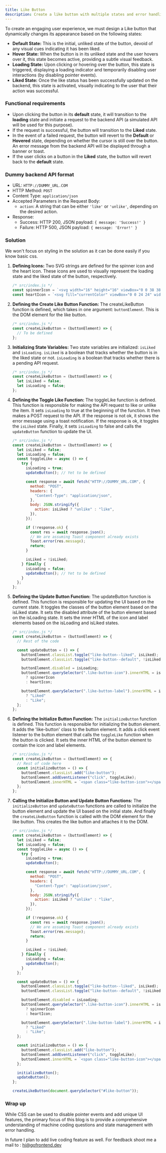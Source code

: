 ```yaml
---
title: Like Button
description: Create a like button with multiple states and error handling
---
```



To create an engaging user experience, we must design a Like button that dynamically changes its appearance based on the following states:

- **Default State:** This is the initial, unliked state of the button, devoid of any visual cues indicating it has been liked.
- **Hover State:** When the button is in its unliked state and the user hovers over it, this state becomes active, providing a subtle visual feedback.
- **Loading State:** Upon clicking or hovering over the button, this state is triggered, displaying a loading indicator and temporarily disabling user interactions (by disabling pointer events).
- **Liked State:** Once the like status has been successfully updated on the backend, this state is activated, visually indicating to the user that their action was successful.

### Functional requirements

- Upon clicking the button in its **default** state, it will transition to the **loading** state and initiate a request to the backend API (a simulated API will be used for this purpose).
- If the request is successful, the button will transition to the **Liked** state.
- In the event of a failed request, the button will revert to the **Default** or **Hovered** state, depending on whether the cursor is still over the button. An error message from the backend API will be displayed through a banner or toast.
- If the user clicks on a button in the **Liked** state, the button will revert back to the **default** state.

### Dummy backend API format

- URL: `HTTP://DUMMY_URL.COM`
- HTTP Method: `POST`
- Content Type: `application/json`
- Accepted Parameters in the Request Body:
  - `action`: A string that can be either `'like'` or `'unlike'`, depending on the desired action.
- Response:
  - Success: HTTP 200, JSON payload: `{ message: 'Success!' }`
  - Failure: HTTP 500, JSON payload: `{ message: 'Error!' }`

### Solution

We won't focus on styling in the solution as it can be done easily if you know basic css.

<Steps>

1. **Defining Icons:** Two SVG strings are defined for the spinner icon and the heart icon. These icons are used to visually represent the loading state and the liked state of the button, respectively.

   ```js
   /* src/index.js */
   const spinnerIcon = `<svg width="16" height="16" viewBox="0 0 38 38" xmlns="http://www.w3.org/2000/svg" stroke="currentColor"><g fill="none" fill-rule="evenodd"> <g transform="translate(1 1)" stroke-width="2"> <circle stroke-opacity=".5" cx="18" cy="18" r="18"/> <path d="M36 18c0-9.94-8.06-18-18-18"> <animateTransform attributeName="transform" type="rotate" from="0 18 18" to="360 18 18" dur="1s" repeatCount="indefinite"/></path></g></g></svg>`;
   const heartIcon = `<svg fill="currentColor" viewBox="0 0 24 24" width="16" height="16" xmlns="http://www.w3.org/2000/svg"><g><path d="M12 21.638h-.014C9.403 21.59 1.95 14.856 1.95 8.478c0-3.064 2.525-5.754 5.403-5.754 2.29 0 3.83 1.58 4.646 2.73.814-1.148 2.354-2.73 4.645-2.73 2.88 0 5.404 2.69 5.404 5.755 0 6.376-7.454 13.11-10.037 13.157H12zM7.354 4.225c-2.08 0-3.903 1.988-3.903 4.255 0 5.74 7.034 11.596 8.55 11.658 1.518-.062 8.55-5.917 8.55-11.658 0-2.267-1.823-4.255-3.903-4.255-2.528 0-3.94 2.936-3.952 2.965-.23.562-1.156.562-1.387 0-.014-.03-1.425-2.965-3.954-2.965z"></path></g></svg>`;
   ```

2. **Defining the Create Like Button Function:** The createLikeButton function is defined, which takes in one argument: `buttonElement`. This is the DOM element for the like button.

   ```js
   /* src/index.js */
   const createLikeButton = (buttonElement) => {
     // To be defined
   };
   ```

3. **Initializing State Variables:** Two state variables are initialized: `isLiked` and `isLoading`. `isLiked` is a boolean that tracks whether the button is in the liked state or not. `isLoading` is a boolean that tracks whether there is a pending API request.

   ```js
   /* src/index.js */
   const createLikeButton = (buttonElement) => {
     let isLiked = false;
     let isLoading = false;
   };
   ```

4. **Defining the Toggle Like Function:** The toggleLike function is defined. This function is responsible for making the API request to like or unlike the item. It sets `isLoading` to true at the beginning of the function. It then makes a POST request to the API. If the response is not ok, it shows the error message using a toast notification. If the response is ok, it toggles the `isLiked` state. Finally, it sets `isLoading` to false and calls the `updateButton` function to update the UI.

   ```js
   /* src/index.js */
   const createLikeButton = (buttonElement) => {
     let isLiked = false;
     let isLoading = false;
     const toggleLike = async () => {
       try {
         isLoading = true;
         updateButton(); // Yet to be defined

         const response = await fetch("HTTP://DUMMY_URL.COM", {
           method: "POST",
           headers: {
             "Content-Type": "application/json",
           },
           body: JSON.stringify({
             action: isLiked ? "unlike" : "like",
           }),
         });

         if (!response.ok) {
           const res = await response.json();
           // We are assuming Toast component already exists
           Toast.error(res.message);
           return;
         }

         isLiked = !isLiked;
       } finally {
         isLoading = false;
         updateButton(); // Yet to be defined
       }
     };
   };
   ```

5. **Defining the Update Button Function:** The updateButton function is defined. This function is responsible for updating the UI based on the current state. It toggles the classes of the button element based on the isLiked state. It sets the disabled attribute of the button element based on the isLoading state. It sets the inner HTML of the icon and label elements based on the isLoading and isLiked states.

   ```js
   /* src/index.js */
   const createLikeButton = (buttonElement) => {
     // Rest of the code

     const updateButton = () => {
       buttonElement.classList.toggle("like-button--liked", isLiked);
       buttonElement.classList.toggle("like-button--default", !isLiked);

       buttonElement.disabled = isLoading;
       buttonElement.querySelector(".like-button-icon").innerHTML = isLoading
         ? spinnerIcon
         : heartIcon;

       buttonElement.querySelector(".like-button-label").innerHTML = isLiked
         ? "Liked"
         : "Like";
     };
   };
   ```

6. **Defining the Initialize Button Function:** The `initializeButton` function is defined. This function is responsible for initializing the button element. It adds the 'like-button' class to the button element. It adds a click event listener to the button element that calls the `toggleLike` function when the button is clicked. It sets the inner HTML of the button element to contain the icon and label elements.

   ```js
   /* src/index.js */
   const createLikeButton = (buttonElement) => {
     // Rest of code here
     const initializeButton = () => {
       buttonElement.classList.add("like-button");
       buttonElement.addEventListener("click", toggleLike);
       buttonElement.innerHTML = `<span class="like-button-icon"></span><span class="like-button-label"></span>`;
     };
   };
   ```

7. **Calling the Initialize Button and Update Button Functions:** The `initializeButton` and `updateButton` functions are called to initialize the button element and update the UI based on the initial state. And finally the `createLikeButton` function is called with the DOM element for the like button. This creates the like button and attaches it to the DOM.

   ```js
   /* src/index.js */
   const createLikeButton = (buttonElement) => {
     let isLiked = false;
     let isLoading = false;
     const toggleLike = async () => {
       try {
         isLoading = true;
         updateButton();

         const response = await fetch("HTTP://DUMMY_URL.COM", {
           method: "POST",
           headers: {
             "Content-Type": "application/json",
           },
           body: JSON.stringify({
             action: isLiked ? "unlike" : "like",
           }),
         });

         if (!response.ok) {
           const res = await response.json();
           // We are assuming Toast component already exists
           Toast.error(res.message);
           return;
         }

         isLiked = !isLiked;
       } finally {
         isLoading = false;
         updateButton();
       }
     };

     const updateButton = () => {
       buttonElement.classList.toggle("like-button--liked", isLiked);
       buttonElement.classList.toggle("like-button--default", !isLiked);

       buttonElement.disabled = isLoading;
       buttonElement.querySelector(".like-button-icon").innerHTML = isLoading
         ? spinnerIcon
         : heartIcon;

       buttonElement.querySelector(".like-button-label").innerHTML = isLiked
         ? "Liked"
         : "Like";
     };

     const initializeButton = () => {
       buttonElement.classList.add("like-button");
       buttonElement.addEventListener("click", toggleLike);
       buttonElement.innerHTML = `<span class="like-button-icon"></span><span class="like-button-label"></span>`;
     };

     initializeButton();
     updateButton();
   };

   createLikeButton(document.querySelector("#like-button"));
   ```

</Steps>

### Wrap up

While CSS can be used to disable pointer events and add unique UI features, the primary focus of this blog is to provide a comprehensive understanding of machine coding questions and state management with error handling.

In future I plan to add live coding feature as well. For feedback shoot me a mail to : hi@gofrontend.dev
